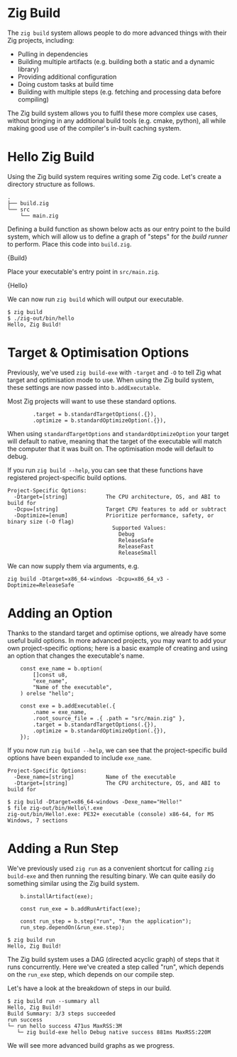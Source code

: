 

# Zig Build

The `zig build` system allows people to do more advanced things with their Zig
projects, including:

- Pulling in dependencies
- Building multiple artifacts (e.g. building both a static and a dynamic library)
- Providing additional configuration
- Doing custom tasks at build time
- Building with multiple steps (e.g. fetching and processing data before compiling)

The Zig build system allows you to fulfil these more complex use cases, without
bringing in any additional build tools (e.g. cmake, python), all while making good
use of the compiler's in-built caching system.

# Hello Zig Build

Using the Zig build system requires writing some Zig code. Let's create a
directory structure as follows.

```
.
├── build.zig
└── src
    └── main.zig
```

Defining a build function as shown below acts as our entry point to the build
system, which will allow us to define a graph of "steps" for the _build runner_
to perform. Place this code into `build.zig`.

<CodeBlock language="zig">{Build}</CodeBlock>

Place your executable's entry point in `src/main.zig`.

<CodeBlock language="zig">{Hello}</CodeBlock>

We can now run `zig build` which will output our executable.

```
$ zig build
$ ./zig-out/bin/hello
Hello, Zig Build!
```

# Target & Optimisation Options

Previously, we've used `zig build-exe` with `-target` and `-O` to tell Zig what
target and optimisation mode to use. When using the Zig build system, these settings are
now passed into `b.addExecutable`.

Most Zig projects will want to use these standard options.

```zig
        .target = b.standardTargetOptions(.{}),
        .optimize = b.standardOptimizeOption(.{}),
```

When using `standardTargetOptions` and `standardOptimizeOption` your target will
default to native, meaning that the target of the executable will match the
computer that it was built on. The optimisation mode will default to debug.

If you run `zig build --help`, you can see that these functions have registered
project-specific build options.

```
Project-Specific Options:
  -Dtarget=[string]            The CPU architecture, OS, and ABI to build for
  -Dcpu=[string]               Target CPU features to add or subtract
  -Doptimize=[enum]            Prioritize performance, safety, or binary size (-O flag)
                                 Supported Values:
                                   Debug
                                   ReleaseSafe
                                   ReleaseFast
                                   ReleaseSmall
```

We can now supply them via arguments, e.g.

```
zig build -Dtarget=x86_64-windows -Dcpu=x86_64_v3 -Doptimize=ReleaseSafe
```

# Adding an Option

Thanks to the standard target and optimise options, we already have some useful
build options. In more advanced projects, you may want to add your own
project-specific options; here is a basic example of creating and using an option
that changes the executable's name.

```zig
    const exe_name = b.option(
        []const u8,
        "exe_name",
        "Name of the executable",
    ) orelse "hello";

    const exe = b.addExecutable(.{
        .name = exe_name,
        .root_source_file = .{ .path = "src/main.zig" },
        .target = b.standardTargetOptions(.{}),
        .optimize = b.standardOptimizeOption(.{}),
    });
```

If you now run `zig build --help`, we can see that the project-specific build
options have been expanded to include `exe_name`.

```
Project-Specific Options:
  -Dexe_name=[string]          Name of the executable
  -Dtarget=[string]            The CPU architecture, OS, and ABI to build for
```

```
$ zig build -Dtarget=x86_64-windows -Dexe_name="Hello!"
$ file zig-out/bin/Hello\!.exe
zig-out/bin/Hello!.exe: PE32+ executable (console) x86-64, for MS Windows, 7 sections
```

# Adding a Run Step

We've previously used `zig run` as a convenient shortcut for calling `zig build-exe`
and then running the resulting binary. We can quite easily do something similar
using the Zig build system.

```zig
    b.installArtifact(exe);

    const run_exe = b.addRunArtifact(exe);

    const run_step = b.step("run", "Run the application");
    run_step.dependOn(&run_exe.step);
```

```
$ zig build run
Hello, Zig Build!
```

The Zig build system uses a DAG (directed acyclic graph) of steps that it runs
concurrently. Here we've created a step called "run", which depends on the
`run_exe` step, which depends on our compile step.

Let's have a look at the breakdown of steps in our build.

```
$ zig build run --summary all
Hello, Zig Build!
Build Summary: 3/3 steps succeeded
run success
└─ run hello success 471us MaxRSS:3M
   └─ zig build-exe hello Debug native success 881ms MaxRSS:220M
```

We will see more advanced build graphs as we progress.
